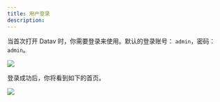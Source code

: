 ```yaml
---
title: 用户登录
description: 
---
```


当首次打开 Datav 时，你需要登录来使用。默认的登录账号： `admin`，密码： `admin`。

![](https://github.com/data-observe/assets/blob/main/tutorial/login.jpg?raw=true)

登录成功后，你将看到如下的首页。

![](https://github.com/data-observe/assets/blob/main/tutorial/raw-dashboard.jpg?raw=true)